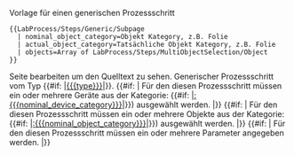 <noinclude>
{{LabProcess/Step/Subpage/Template
  |form=Form:{{BASEPAGENAME}}
  |template=Template:{{BASEPAGENAME}}
  |status=Complete
  |version=4.0
}}


Vorlage für einen generischen Prozessschritt

<pre>
{{LabProcess/Steps/Generic/Subpage
  | nominal_object_category=Objekt Kategory, z.B. Folie
  | actual_object_category=Tatsächliche Objekt Kategory, z.B. Folie
  | objects=Array of LabProcess/Steps/MultiObjectSelection/Object
}}

</pre>
Seite bearbeiten um den Quelltext zu sehen.
</noinclude>
<includeonly>
<!-- BESCHREIBUNG (Dubliziert in Unterseitenvorlage) -->
Generischer Prozessschritt vom Typ {{#if: {{{type|}}}|[[{{{type}}}]]|{{Message/NotDefined}}}}. {{{description|}}}
{{#if: {{{nominal_device_category|}}} {{{nominal_device_type|}}} {{{nominal_device_instance|}}}  
| Für den diesen Prozessschritt müssen ein oder mehrere Geräte aus der Kategorie: {{#if: {{{nominal_device_category|}}}|[[:{{{nominal_device_category}}}]]|{{Message/NotDefined}}}}) ausgewählt werden. |}}
{{#if: {{{nominal_object_category|}}} {{{nominal_object_type|}}} {{{nominal_object_instance|}}}  
| Für den diesen Prozessschritt müssen ein oder mehrere Objekte aus der Kategorie: {{#if: {{{nominal_object_category|}}}|[[:{{{nominal_object_category}}}]]|{{Message/NotDefined}}}}) ausgewählt werden. |}}
{{#if: {{{quantitatives|}}}
| Für den diesen Prozessschritt müssen ein oder mehrere Parameter angegeben werden. |}}

{{{devices|}}}{{{objects|}}}{{{quantitatives|}}}{{{files|}}}

<!--
-->{{LabProcess/Step/Footer
|specific_template=Template:LabProcess/Steps/Generic/Subpage
}}
</includeonly>